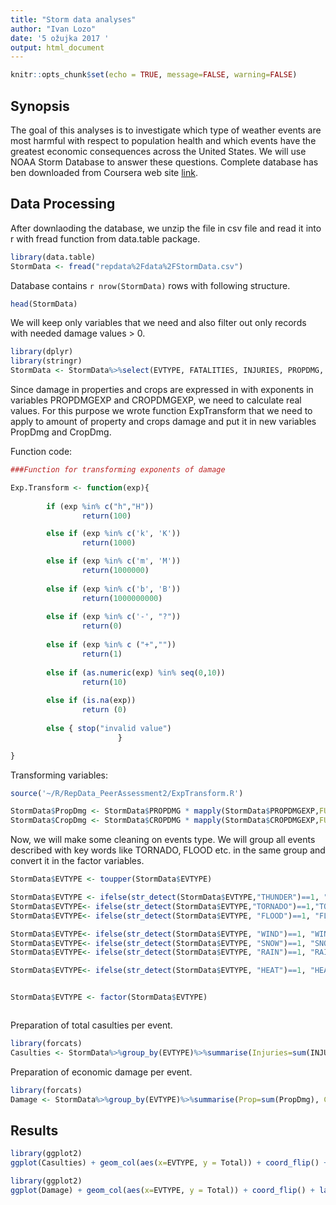 ```yaml
---
title: "Storm data analyses"
author: "Ivan Lozo"
date: '5 ožujka 2017 '
output: html_document
---
```


```r
knitr::opts_chunk$set(echo = TRUE, message=FALSE, warning=FALSE)
```

## Synopsis

The goal of this analyses is to investigate which type of weather events are most harmful with respect to population health and which events have the greatest economic consequences across the United States. We will use NOAA Storm Database to answer these questions. Complete database has ben downloaded from Coursera web site [link](https://d396qusza40orc.cloudfront.net/repdata%2Fdata%2FStormData.csv.bz2).


## Data Processing

After downlaoding the database, we unzip the file in csv file and read it into r with fread function from data.table package.
```r
library(data.table)
StormData <- fread("repdata%2Fdata%2FStormData.csv")

```

Database contains `r nrow(StormData)` rows with following structure.

```r
head(StormData)
```

We will keep only variables that we need and also filter out only records with needed damage values > 0.

```r
library(dplyr)
library(stringr)
StormData <- StormData%>%select(EVTYPE, FATALITIES, INJURIES, PROPDMG, PROPDMGEXP, CROPDMG, CROPDMGEXP )%>%filter(FATALITIES > 0 | INJURIES > 0 | PROPDMG > 0 | CROPDMG > 0)
```

Since damage in properties and crops are expressed in with exponents in variables PROPDMGEXP and CROPDMGEXP, we need to calculate real values. For this purpose we wrote function ExpTransform that we need to apply to amount of property and crops damage and put it in new variables PropDmg and CropDmg.

Function code:
```r
###Function for transforming exponents of damage

Exp.Transform <- function(exp){
        
        if (exp %in% c("h","H"))
                return(100)

        else if (exp %in% c('k', 'K'))
                return(1000)

        else if (exp %in% c('m', 'M'))
                return(1000000)
        
        else if (exp %in% c('b', 'B'))
                return(1000000000)
        
        else if (exp %in% c('-', "?"))
                return(0)
        
        else if (exp %in% c ("+",""))
                return(1)
        
        else if (as.numeric(exp) %in% seq(0,10))
                return(10)
        
        else if (is.na(exp))
                return (0)
        
        else { stop("invalid value")
                        }

}
```

Transforming variables:
```r
source('~/R/RepData_PeerAssessment2/ExpTransform.R')

StormData$PropDmg <- StormData$PROPDMG * mapply(StormData$PROPDMGEXP,FUN = Exp.Transform)
StormData$CropDmg <- StormData$CROPDMG * mapply(StormData$CROPDMGEXP,FUN = Exp.Transform)

```

Now, we will make some cleaning on events type. We will group all events described with key words like TORNADO, FLOOD etc. in the same group and convert it in the factor variables.
```r

StormData$EVTYPE <- toupper(StormData$EVTYPE)

StormData$EVTYPE <- ifelse(str_detect(StormData$EVTYPE,"THUNDER")==1, "THUNDERSTORM",  StormData$EVTYPE)
StormData$EVTYPE<- ifelse(str_detect(StormData$EVTYPE,"TORNADO")==1,"TORNADO", StormData$EVTYPE)
StormData$EVTYPE<- ifelse(str_detect(StormData$EVTYPE, "FLOOD")==1, "FLOOD", StormData$EVTYPE)

StormData$EVTYPE<- ifelse(str_detect(StormData$EVTYPE, "WIND")==1, "WIND", StormData$EVTYPE)
StormData$EVTYPE<- ifelse(str_detect(StormData$EVTYPE, "SNOW")==1, "SNOW", StormData$EVTYPE)
StormData$EVTYPE<- ifelse(str_detect(StormData$EVTYPE, "RAIN")==1, "RAIN", StormData$EVTYPE)

StormData$EVTYPE<- ifelse(str_detect(StormData$EVTYPE, "HEAT")==1, "HEAT", StormData$EVTYPE)


StormData$EVTYPE <- factor(StormData$EVTYPE)



```
Preparation of total casulties per event.
```r
library(forcats)
Casulties <- StormData%>%group_by(EVTYPE)%>%summarise(Injuries=sum(INJURIES), Fatalities=sum(FATALITIES), Total=Injuries+Fatalities)%>%top_n(15)%>%mutate(EVTYPE=fct_reorder(EVTYPE, Total))
```


Preparation of economic damage per event.
```r
library(forcats)
Damage <- StormData%>%group_by(EVTYPE)%>%summarise(Prop=sum(PropDmg), Crop=sum(CropDmg), Total=Prop+Crop)%>%top_n(15)%>%mutate(EVTYPE=fct_reorder(EVTYPE, Total))
```


## Results



```r

library(ggplot2)
ggplot(Casulties) + geom_col(aes(x=EVTYPE, y = Total)) + coord_flip() + labs(title="Number of casulties per event (Injuries + Fatalities)") 
```

```r

library(ggplot2)
ggplot(Damage) + geom_col(aes(x=EVTYPE, y = Total)) + coord_flip() + labs(title="Economic damage  per event (Props + Crops)") 
```
